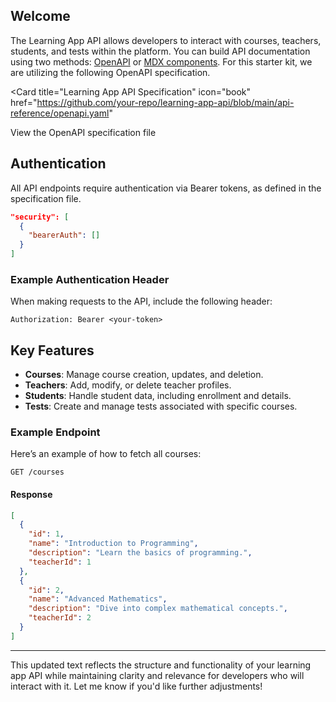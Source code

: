 ## Welcome

The Learning App API allows developers to interact with courses, teachers, students, and tests within the platform. You can build API documentation using two methods: [OpenAPI](https://mintlify.com/docs/api-playground/openapi/setup) or [MDX components](https://mintlify.com/docs/api-playground/mdx/configuration). For this starter kit, we are utilizing the following OpenAPI specification.

<Card
  title="Learning App API Specification"
  icon="book"
  href="https://github.com/your-repo/learning-app-api/blob/main/api-reference/openapi.yaml"
>
  View the OpenAPI specification file
</Card>

## Authentication

All API endpoints require authentication via Bearer tokens, as defined in the specification file.

```json
"security": [
  {
    "bearerAuth": []
  }
]
```

### Example Authentication Header

When making requests to the API, include the following header:

```http
Authorization: Bearer <your-token>
```

## Key Features

- **Courses**: Manage course creation, updates, and deletion.
- **Teachers**: Add, modify, or delete teacher profiles.
- **Students**: Handle student data, including enrollment and details.
- **Tests**: Create and manage tests associated with specific courses.

### Example Endpoint

Here’s an example of how to fetch all courses:

```http
GET /courses
```

#### Response

```json
[
  {
    "id": 1,
    "name": "Introduction to Programming",
    "description": "Learn the basics of programming.",
    "teacherId": 1
  },
  {
    "id": 2,
    "name": "Advanced Mathematics",
    "description": "Dive into complex mathematical concepts.",
    "teacherId": 2
  }
]
```

---

This updated text reflects the structure and functionality of your learning app API while maintaining clarity and relevance for developers who will interact with it. Let me know if you'd like further adjustments!
